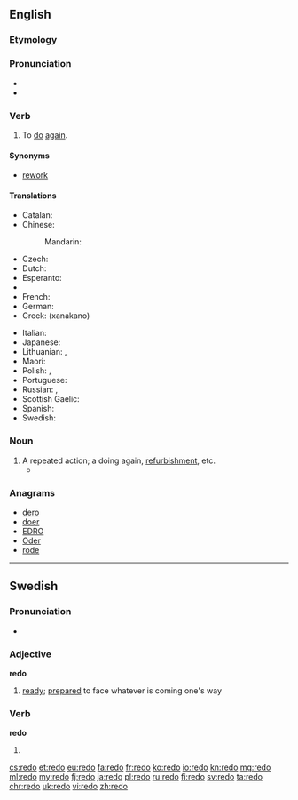 {{also|rēdo}}
==English==

===Etymology===
{{prefix|re|do}}

===Pronunciation===
* {{IPA|/ɻiˈdʊ/}}
* {{audio|en-us-redo.ogg|Audio (US)}}

===Verb===
{{en-verb|redoes|redoing|redid|redone}}

# To [[do]] [[again]].

====Synonyms====
* {{sense|to do again}} [[rework]]

====Translations====
{{trans-top|to do again}}
* Catalan: {{t+|ca|refer}}
* Chinese:
*: Mandarin: {{t-|cmn|重做|tr=chóngzuò|sc=Hani}}
* Czech: {{t-|cs|předělat}}
* Dutch: {{t-|nl|herdoen}}
* Esperanto: {{t-|eo|refari}}
* {{trreq|Finnish}}
* French: {{t+|fr|refaire}}
* German: {{t-|de|noch einmal machen}}
* Greek: {{t+|el|ξανακάνω}} (xanakano)
{{trans-mid}}
* Italian: {{t+|it|rifare}}
* Japanese: {{t-|ja|やり直す|tr=やりなおす, yarinaosu|sc=Jpan}}
* Lithuanian: {{t-|lt|perdaryti}}, {{t+|lt|perdirbti}}
* Maori: {{t-|mi|tārua}}
* Polish: {{t-|pl|przerabiać}} {{impf}}, {{t+|pl|przerobić}} {{pf.}}
* Portuguese: {{t+|pt|refazer}}
* Russian: {{t+|ru|переделывать}} {{impf}}, {{t+|ru|переделать}} {{pf.}}
* Scottish Gaelic: {{t-|gd|ath-dhèan}}
* Spanish: {{t+|es|rehacer}}
* Swedish: {{t-|sv|göra om}}
{{trans-bottom}}

===Noun===
{{en-noun}}

# A repeated action; a doing again, [[refurbishment]], etc.
#* {{quote-news|year=2008|date=June 1|author=C. J. Hughes|title=Where Change Is Underfoot, and Overhead|work=New York Times|url=http://www.nytimes.com/2008/06/01/realestate/01living.html
|passage=Eight years ago, the apartment cost $292,000, and the three '''redos''' totaled $48,000, but though he has no plans to sell, he thinks he could get $600,000 for the place today. }}

===Anagrams===
* [[dero#English|dero]]
* [[doer#English|doer]]
* [[EDRO#English|EDRO]]
* [[Oder#English|Oder]]
* [[rode#English|rode]]

----

==Swedish==

===Pronunciation===
* {{audio|Sv-redo.ogg|audio}}

===Adjective===
'''redo'''

# [[ready]]; [[prepared]] to face whatever is coming one's way

===Verb===
'''redo'''

# {{sv-verb-form-past|rida|plural of=red}}

[[cs:redo]]
[[et:redo]]
[[eu:redo]]
[[fa:redo]]
[[fr:redo]]
[[ko:redo]]
[[io:redo]]
[[kn:redo]]
[[mg:redo]]
[[ml:redo]]
[[my:redo]]
[[fj:redo]]
[[ja:redo]]
[[pl:redo]]
[[ru:redo]]
[[fi:redo]]
[[sv:redo]]
[[ta:redo]]
[[chr:redo]]
[[uk:redo]]
[[vi:redo]]
[[zh:redo]]